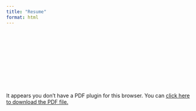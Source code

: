 ```yaml
---
title: "Resume"
format: html
---
```


<object data="Resume2.pdf" type="application/pdf" width="100%" height="1000px">
    <embed src="Resume2.pdf" type="application/pdf">
        <!-- Fallback content for browsers that don't support embedding PDF files -->
        <p>It appears you don't have a PDF plugin for this browser. You can <a href="Resume2.pdf">click here to download the PDF file.</a></p>
    </embed>
</object>

<!-- [View or Download My Resume](Resume2.pdf) -->

